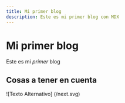 ```yaml
---
title: Mi primer blog
description: Este es mi primer blog con MDX
---
```


# Mi primer blog

Este es mi *primer* blog

## Cosas a tener en cuenta

![Texto Alternativo] (/next.svg)

